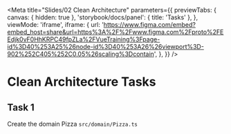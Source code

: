 
<Meta
  title="Slides/02 Clean Architecture"
  parameters={{
    previewTabs: {
      canvas: { hidden: true },
      'storybook/docs/panel': { title: 'Tasks' },
    },
    viewMode: 'iframe',
    iframe: {
      url: 'https://www.figma.com/embed?embed_host=share&url=https%3A%2F%2Fwww.figma.com%2Fproto%2FEEdjk0vF0HhKRPC49fpZLa%2FVueTraining%3Fpage-id%3D40%253A25%26node-id%3D40%253A26%26viewport%3D-902%252C405%252C0.05%26scaling%3Dcontain',
    },
  }}
/>

# Clean Architecture Tasks

## Task 1

Create the domain Pizza `src/domain/Pizza.ts`
